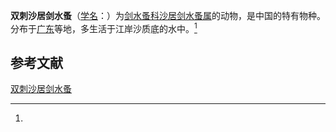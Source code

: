 {{Speciesbox
| name = 双刺沙居剑水蚤
| status = 
| status_system = 
| image = 
| genus = Psammophilocyclops
| species = bispinosus
| authority = (Shen et Tai, 1964)<ref name='id12615'>{{cite web| url =http://www.bioinfo.cn/db05/BjdwSpecies.php?action=view&id=12615| title =双刺沙居剑水蚤| work =《中国动物物种编目数据库》| publisher =中国科学院微生物研究所| author =中国科学院动物研究所| accessdate =2009-04-28| deadurl =yes| archiveurl =https://web.archive.org/web/20160305055306/http://www.bioinfo.cn/db05/BjdwSpecies.php?action=view&id=12615| archivedate =2016-03-05}}</ref>
}}

'''双刺沙居剑水蚤'''（[[学名|学名]]：{{lang|la|''Psammophilocyclops bispinosus''}}）为[[剑水蚤科|剑水蚤科]][[沙居剑水蚤属|沙居剑水蚤属]]的动物，是中国的特有物种。分布于[[广东|广东]]等地，多生活于江岸沙质底的水中。<ref name='id12615'/>

== 参考文献 ==
{{reflist}}

{{Wikispecies|Psammophilocyclops bispinosus}}
{{Taxonbar|from=Q14180077}}

[[Category:沙居剑水蚤属|双刺沙居剑水蚤]]


{{节肢动物小作品}}